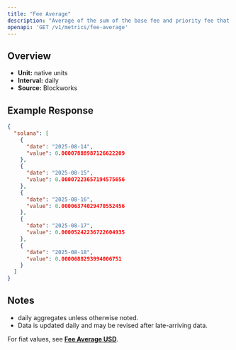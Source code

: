 ```yaml
---
title: "Fee Average"
description: "Average of the sum of the base fee and priority fee that day in native chain token"
openapi: 'GET /v1/metrics/fee-average'
---
```


## Overview

- **Unit:** native units
- **Interval:** daily
- **Source:** Blockworks

## Example Response

```json
{
  "solana": [
    {
      "date": "2025-08-14",
      "value": 0.00007888987126622209
    },
    {
      "date": "2025-08-15",
      "value": 0.00007223657194575656
    },
    {
      "date": "2025-08-16",
      "value": 0.00006374029470552456
    },
    {
      "date": "2025-08-17",
      "value": 0.00005242236722604935
    },
    {
      "date": "2025-08-18",
      "value": 0.0000688293994006751
    }
  ]
}
```

## Notes
- daily aggregates unless otherwise noted.
- Data is updated daily and may be revised after late-arriving data.


<Note>For fiat values, see **[Fee Average USD](./fee-average-usd)**.</Note>